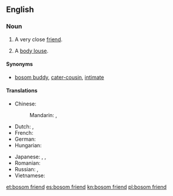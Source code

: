==English==

===Noun===
{{en-noun|head=[[bosom]] [[friend]]}}

# A very close [[friend]].
# {{context|slang|euphemistic}} A [[body louse]].

====Synonyms====
* {{sense|very close friend}} [[bosom buddy]], [[cater-cousin]], [[intimate]]

====Translations====
{{trans-top|very close friend}}
* Chinese:
*: Mandarin: {{t|cmn|知己|tr=zhījǐ|sc=Hani}}, {{t|cmn|知音|tr=zhīyīn|sc=Hani}}
* Dutch: {{t-|nl|getrouwe|m|f}}, {{t-|nl|boezem vriend}}
* French: {{t-|fr|ami(e) intime|m|f}}
* German: {{t+|de|Busenfreund|m}}
* Hungarian: {{t+|hu|kebelbarát}}
{{trans-mid}}
* Japanese: {{t+|ja|親友|tr=しんゆう, shin'yū|sc=Jpan}}, {{t-|ja|親しい友達|tr=したしいともだち, shitashii tomodachi|sc=Jpan}}, {{t-|ja|心安い友人|tr=こころやすいゆうじん, kokoroyasui yūjin|sc=Jpan}}
* Romanian: {{t-|ro|fârtat|m}}
* Russian: {{t+|ru|закадычный друг|m|tr=zakadýčnyj drug|sc=Cyrl}}, {{t-|ru|близкий друг|m|tr=blízkij drug|sc=Cyrl}}
* Vietnamese: {{t+|vi|tri kỷ}}
{{trans-bottom}}

[[et:bosom friend]]
[[es:bosom friend]]
[[kn:bosom friend]]
[[pl:bosom friend]]